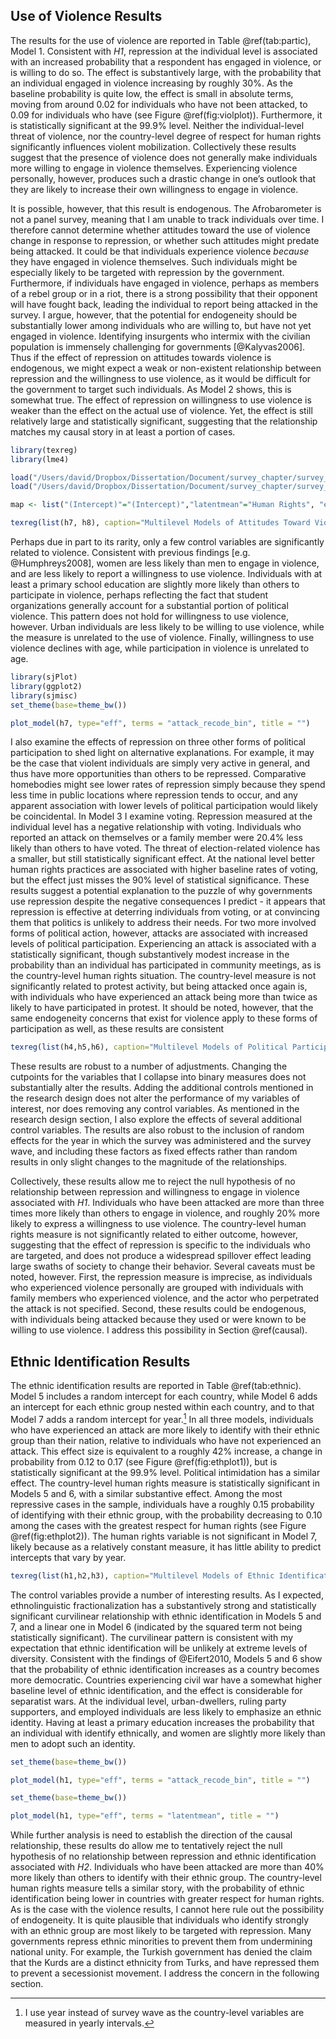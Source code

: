 ## Use of Violence Results

The results for the use of  violence are reported in Table \@ref(tab:partic), Model 1. Consistent with *H1*, repression at the individual level is associated with an increased probability that a respondent has engaged in violence, or is willing to do so. The effect is substantively large, with the probability that an individual engaged in violence increasing by roughly 30%. As the baseline probability is quite low, the effect is small in absolute terms, moving from around 0.02 for individuals who have not been attacked, to 0.09 for individuals who have (see Figure \@ref(fig:violplot)). Furthermore, it is statistically significant at the 99.9% level. Neither the individual-level threat of violence, nor the country-level degree of respect for human rights significantly influences violent mobilization. Collectively these results suggest that the presence of violence does not generally make individuals more willing to engage in violence themselves. Experiencing violence personally, however, produces such a drastic change in one's outlook that they are likely to increase their own willingness to engage in violence.

It is possible, however, that this result is endogenous. The Afrobarometer is not a panel survey, meaning that I am unable to track individuals over time. I therefore cannot determine whether attitudes toward the use of violence change in response to repression, or whether such attitudes might predate being attacked. It could be that individuals experience violence *because* they have engaged in violence themselves. Such individuals might be especially likely to be targeted with repression by the government. Furthermore, if individuals have engaged in violence, perhaps as members of a rebel group or in a riot, there is a strong possibility that their opponent will have fought back, leading the individual to report being attacked in the survey. I argue, however, that the potential for endogeneity should be substantially lower among individuals who are willing to, but have not yet engaged in violence. Identifying insurgents who intermix with the civilian population is immensely challenging for governments [@Kalyvas2006]. Thus if the effect of repression on attitudes towards violence is endogenous, we might expect a weak or non-existent relationship between repression and the willingness to use violence, as it would be difficult for the government to target such individuals. As Model 2 shows, this is somewhat true. The effect of repression on willingness to use violence is weaker than the effect on the actual use of violence. Yet, the effect is still relatively large and statistically significant, suggesting that the relationship matches my causal story in at least a portion of cases.

```r
library(texreg)
library(lme4)

load("/Users/david/Dropbox/Dissertation/Document/survey_chapter/survey_data/merged_afrobarometer.Rds")
load("/Users/david/Dropbox/Dissertation/Document/survey_chapter/survey_data/survey_models.Rdata")

map <- list("(Intercept)"="(Intercept)","latentmean"="Human Rights", "ethfrac"="Ethnolinguistic Fractionalization", "I(ethfrac^2)"="Ethnolinguistic Fractionalization$^{2}$", "polity2"="Polity", "civil1"="Civil War", "separatist1"="Separatist War", "attack_recode_bin1"="Attacked", "intim_recode_bin1"="Intimidated", "employment_recode1"="Employed", "primary1"="Primary Education", "urban_recode1"="Urban", "ruling_supporter1"="Ruling Party Supporter", "lage"="Age", "sex2"="Female")

texreg(list(h7, h8), caption="Multilevel Models of Attitudes Toward Violence", custom.coef.map=map, custom.model.names=c("M1 Violence (Used)", "M2 Violence (Willing)"), label="tab:violence")
```

Perhaps due in part to its rarity, only a few control variables are significantly related to violence. Consistent with previous findings [e.g. @Humphreys2008], women are less likely than men to engage in violence, and are less likely to report a willingness to use violence. Individuals with at least a primary school education are slightly more likely than others to participate in violence, perhaps reflecting the fact that student organizations generally account for a substantial portion of political violence. This pattern does not hold for willingness to use violence, however. Urban individuals are less likely to be willing to use violence, while the measure is unrelated to the use of violence. Finally, willingness to use violence declines with age, while participation in violence is unrelated to age.

```r
library(sjPlot)
library(ggplot2)
library(sjmisc)
set_theme(base=theme_bw())

plot_model(h7, type="eff", terms = "attack_recode_bin", title = "")
```

I also examine the effects of repression on three other forms of political participation to shed light on alternative explanations. For example, it may be the case that violent individuals are simply very active in general, and thus have more opportunities than others to be repressed. Comparative homebodies might see lower rates of repression simply because they spend less time in public locations where repression tends to occur, and any apparent association with lower levels of political participation would likely be coincidental. In Model 3 I examine voting. Repression measured at the individual level has a negative relationship with voting. Individuals who reported an attack on themselves or a family member were 20.4% less likely than others to have voted. The threat of election-related violence has a smaller, but still statistically significant effect. At the national level better human rights practices are associated with higher baseline rates of voting, but the effect just misses the 90% level of statistical significance. These results suggest a potential explanation to the puzzle of why governments use repression despite the negative consequences I predict - it appears that repression is effective at deterring individuals from voting, or at convincing them that politics is unlikely to address their needs. For two more involved forms of political action, however, attacks are associated with increased levels of political participation. Experiencing an attack is associated with a statistically significant, though substantively modest increase in the probability than an individual has participated in community meetings, as is the country-level human rights situation. The country-level measure is not significantly related to protest activity, but being attacked once again is, with individuals who have experienced an attack being more than twice as likely to have participated in protest. It should be noted, however, that the same endogeneity concerns that exist for violence apply to these forms of participation as well, as these results are consistent

```r
texreg(list(h4,h5,h6), caption="Multilevel Models of Political Participation", custom.coef.map=map, custom.model.names=c("M3 Voting", "M4 Meeting", "M5 Protest"), label="tab:partic")
```

These results are robust to a number of adjustments. Changing the cutpoints for the variables that I collapse into binary measures does not substantially alter the results. Adding the additional controls mentioned in the research design does not alter the performance of my variables of interest, nor does removing any control variables. As mentioned in the research design section, I also explore the effects of several additional control variables. The results are also robust to the inclusion of random effects for the year in which the survey was administered and the survey wave, and including these factors as fixed effects rather than random results in only slight changes to the magnitude of the relationships.

Collectively, these results allow me to reject the null hypothesis of no relationship between repression and willingness to engage in violence associated with *H1*. Individuals who have been attacked are more than three times more likely than others to engage in violence, and roughly 20% more likely to express a willingness to use violence. The country-level human rights measure is not significantly related to either outcome, however, suggesting that the effect of repression is specific to the individuals who are targeted, and does not produce a widespread spillover effect leading large swaths of society to change their behavior. Several caveats must be noted, however. First, the repression measure is imprecise, as individuals who experienced violence personally are grouped with individuals with family members who experienced violence, and the actor who perpetrated the attack is not specified. Second, these results could be endogenous, with individuals being attacked because they used or were known to be willing to use violence. I address this possibility in Section \@ref(causal).

## Ethnic Identification Results

The ethnic identification results are reported in Table \@ref(tab:ethnic). Model 5 includes a random intercept for each country, while Model 6 adds an intercept for each ethnic group nested within each country, and to that Model 7 adds a random intercept for year.^[I use year instead of survey wave as the country-level variables are measured in yearly intervals.] In all three models, individuals who have experienced an attack are more likely to identify with their ethnic group than their nation, relative to individuals who have not experienced an attack. This effect size is equivalent to a roughly 42% increase, a change in probability from 0.12 to 0.17 (see Figure \@ref(fig:ethplot1)), but is statistically significant at the 99.9% level. Political intimidation has a similar effect. The country-level human rights measure is statistically significant in Models 5 and 6, with a similar substantive effect. Among the most repressive cases in the sample, individuals have a roughly 0.15 probability of identifying with their ethnic group, with the probability decreasing to 0.10 among the cases with the greatest respect for human rights (see Figure \@ref(fig:ethplot2)). The human rights variable is not significant in Model 7, likely because as a relatively constant measure, it has little ability to predict intercepts that vary by year.

```r
texreg(list(h1,h2,h3), caption="Multilevel Models of Ethnic Identification", custom.coef.map=map, custom.model.names=c("M5", "M6", "M7"), label="tab:ethnic")
```

The control variables provide a number of interesting results. As I expected, ethnolinguistic fractionalization has a substantively strong and statistically significant curvilinear relationship with ethnic identification in Models 5 and 7, and a linear one in Model 6 (indicated by the squared term not being statistically significant). The curvilinear pattern is consistent with my expectation that ethnic identification will be unlikely at extreme levels of diversity. Consistent with the findings of @Eifert2010, Models 5 and 6 show that the probability of ethnic identification increases as a country becomes more democratic. Countries experiencing civil war have a somewhat higher baseline level of ethnic identification, and the effect is considerable for separatist wars. At the individual level, urban-dwellers, ruling party supporters, and employed individuals are less likely to emphasize an ethnic identity. Having at least a primary education increases the probability that an individual with identify ethnically, and women are slightly more likely than men to adopt such an identity.

```r
set_theme(base=theme_bw())

plot_model(h1, type="eff", terms = "attack_recode_bin", title = "")
```

```r
set_theme(base=theme_bw())

plot_model(h1, type="eff", terms = "latentmean", title = "")
```

While further analysis is need to establish the direction of the causal relationship, these results do allow me to tentatively reject the null hypothesis of no relationship between repression and ethnic identification associated with *H2*. Individuals who have been attacked are more than 40% more likely than others to identify with their ethnic group. The country-level human rights measure tells a similar story, with the probability of ethnic identification being lower in countries with greater respect for human rights. As is the case with the violence results, I cannot here rule out the possibility of endogeneity. It is quite plausible that individuals who identify strongly with an ethnic group are most likely to be targeted with repression. Many governments repress ethnic minorities to prevent them from undermining national unity. For example, the Turkish government has denied the claim that the Kurds are a distinct ethnicity from Turks, and have repressed them to prevent a secessionist movement. I address the concern in the following section.
